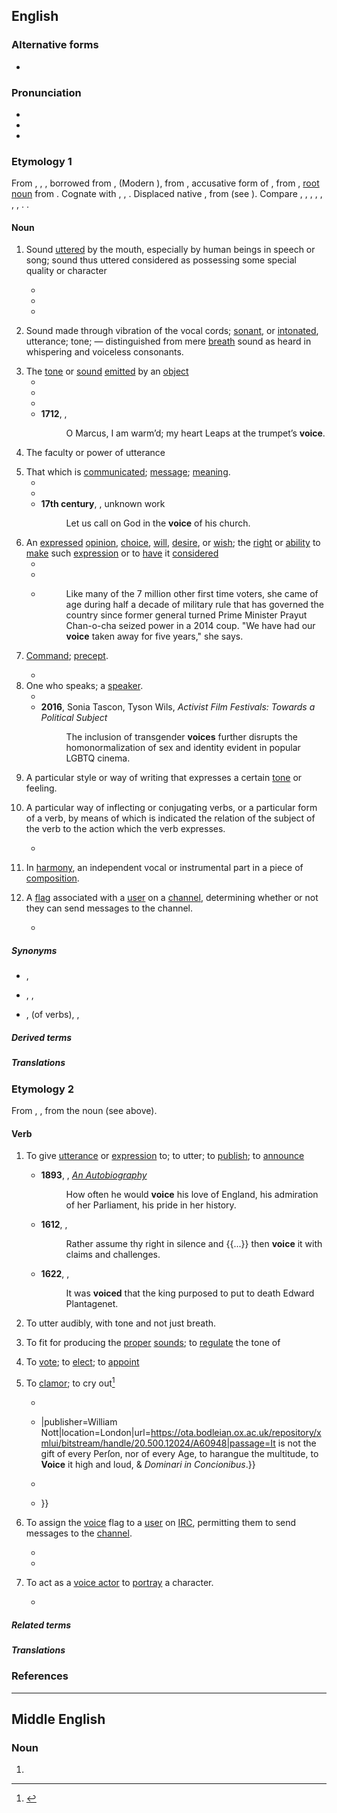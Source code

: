 ==English==
{{wikipedia}}

===Alternative forms===
* {{alter|en|voyce||obsolete}}

===Pronunciation===
* {{IPA|en|/vɔɪs/}}
* {{audio|en|en-us-voice.ogg|Audio (US)}}
* {{rhymes|en|ɔɪs|s=1}}

===Etymology 1===
{{root|en|ine-pro|*wekʷ-}}
From {{inh|en|enm|voice}}, {{m|enm|voys}}, {{m|enm|vois}}, borrowed from {{der|en|xno|[[voiz]], [[voys]], [[voice]]}}, {{der|en|fro|[[vois]], [[voiz]]}} (Modern {{cog|fr|voix}}), from {{der|en|la|vōcem}}, accusative form of {{m|la|vōx|t=voice}}, from {{der|en|ine-pro|*wṓkʷs}}, [[root noun]] from {{m|ine-pro|*wekʷ-|t=to utter, speak}}. Cognate with {{cog|sa|वाच्}}, {{cog|grc|ὄψ}}, {{cog|fa|آواز|tr=âvâz}}. Displaced native {{cog|enm|steven|t=voice}}, from {{cog|ang|stefn}} (see {{l|en|steven}}). Compare {{m|en|advocate}}, {{m|en|advowson}}, {{m|en|avouch}}, {{m|en|convoke}}, {{m|en|epic}}, {{m|en|vocal}}, {{m|en|vouch}}, {{m|en|vowel}}. {{doublet|en|vox}}.

====Noun====
{{en-noun}}

# Sound [[utter]]ed by the mouth, especially by human beings in speech or song; sound thus uttered considered as possessing some special quality or character
#: {{ux|en|The human '''voice''' is the oldest musical instrument in history.}}
#: {{ux|en|She has a pleasant '''voice'''.}}
#: {{ux|en|His low '''voice''' allowed him to become a bass in the choir.}}
#* {{RQ:Shakespeare King Lear|V|iii|309|1|Her '''voice''' was euer ſoft,<br>Gentle, and low, an excellent thing in woman.}}
#* {{RQ:Milton Poems|poem=Nativity|page=2|passage=And joyn thy '''voice''' unto the Angel Quire,}}
#* {{quote-journal|en|date=April 10, 2011|author=Alistair Magowan| title=Aston Villa 1 - 0 Newcastle| work=BBC Sport| url=http://news.bbc.co.uk/sport2/hi/football/eng_prem/9446263.stm| passage=Villa chief executive Paul Faulkner had backed manager Houllier during the week and asked for the fans to get behind their team as they looked to steer themselves away from the relegation zone. <br>To that end, the home supporters were in good '''voice''' to begin with, but it was Newcastle who started the game in the ascendancy, with Barton putting a diving header over the top from Jose Enrique's cross.}}
# {{lb|en|phonetics}} Sound made through vibration of the vocal cords; [[sonant]], or [[intonated]], utterance; tone; — distinguished from mere [[breath]] sound as heard in whispering and voiceless consonants.
# The [[tone]] or [[sound]] [[emitted]] by an [[object]]
#* {{RQ:King James Version|1 Kings|19|12|text= And after the earthquake, a fire, but the Lord was not in the fire: and after the fire, a still small '''voice'''.}}
#* {{RQ:King James Version|Job|40|9|text=Canst thou thunder with a '''voice''' like him?}}
#* {{RQ:King James Version|Psalms|93|3|text=The floods have lifted up their '''voice'''.}}
#* '''1712''', {{w|Joseph Addison}}, ''{{w|Cato, a Tragedy}}''
#*: O Marcus, I am warm’d; my heart Leaps at the trumpet’s '''voice'''.
# The faculty or power of utterance
#: {{ux|en|to cultivate the '''voice'''}}
# That which is [[communicated]]; [[message]]; [[meaning]].
#* {{RQ:King James Version|Galatians|4|20|text=I desire to bee present with you now, and to change my '''voyce''', for I stand in doubt of you.}}
#* {{RQ:Shakespeare Macbeth|V|vii|passage=My '''voice''' is in my sword.}}
#* '''17th century''', {{w|John Fell (bishop)|John Fell}}, unknown work
#*: Let us call on God in the '''voice''' of his church.
# An [[express]]ed [[opinion]], [[choice]], [[will]], [[desire]], or [[wish]]; the [[right]] or [[ability]] to [[make]] such [[expression]] or to [[have]] it [[consider]]ed
#* {{RQ:Shakespeare Coriolanus|II|iii|passage=''Sicinius''. How now, my masters! have you chose this man? / ''1st Citizen''. He has our '''voices''', sir.}}
#* {{RQ:Dryden Aeneis|passage=Some laws ordain, and some attend the choice / Of holy senates, and elect by '''voice'''.}}
#* {{quote-journal|en|url=https://edition.cnn.com/2019/03/22/asia/thai-election-young-voters-intl/index.html| author=Regan, Helen; Olarn, Kocha| date=2019-03-24| accessdate=2019-03-24| work=CNN| title=Thailand's youth demand change ahead of elections}}
#*: Like many of the 7 million other first time voters, she came of age during half a decade of military rule that has governed the country since former general turned Prime Minister Prayut Chan-o-cha seized power in a 2014 coup. "We have had our '''voice''' taken away for five years," she says.
# {{lb|en|archaic}} [[command|Command]]; [[precept]].
#* {{RQ:King James Version|Deuteronomy|8|20|text=As the nations which the Lord destroyeth before your face, so shall yee perish; because ye would not be obedient vnto the '''voice''' of the Lord your God.}}
# One who speaks; a [[speak]]er.
#* {{RQ:Tennyson In Memoriam|passage=a potent '''voice''' of Parliament.}}
#* '''2016''', Sonia Tascon, ‎Tyson Wils, ''Activist Film Festivals: Towards a Political Subject''
#*: The inclusion of transgender '''voices''' further disrupts the homonormalization of sex and identity evident in popular LGBTQ cinema.
# {{lb|en|literature}} A particular style or way of writing that expresses a certain [[tone]] or feeling.
# {{lb|en|grammar}} A particular way of inflecting or conjugating verbs, or a particular form of a verb, by means of which is indicated the relation of the subject of the verb to the action which the verb expresses.
#: {{ux|en|The verbal system of Latin has two '''voices''', active and passive.}}
#* {{quote-book|en|year=2012|author=Drew Arlen Mannetter|title=I Came, I Saw, I Translated| page=197| passage=There are four tenses of the subjunctive (present, perfect, imperfect, and pluperfect) and three '''voices''' (active, passive, and deponent). [...] See 12.8 for the formation of the deponent '''voice'''.}}
# {{lb|en|music}} In [[harmony]], an independent vocal or instrumental part in a piece of [[composition]].
#: {{ux|en|The theme of this piece constantly migrates between the three '''voice''' parts.}}
# {{lb|en|Internet|[[IRC]]}} A [[flag]] associated with a [[user]] on a [[channel]], determining whether or not they can send messages to the channel.
#* {{quote-newsgroup|en |date=February 20, 1999 |url=https://groups.google.com/d/msg/alt.irc/umWK_tLv3fQ/HuTao6r45RIJ |author=Cory McWilliams |title=IRC oddities |id=7amrhu$17kg@enews2.newsguy.com |newsgroup=alt.irc |text=True, better clients will remember that a person had a '''voice''' before they were opped and will return the + when they are deopped, but that doesn't solve the problem.}}

=====Synonyms=====
* {{sense|sound of human speech}} {{l|en|steven}}, {{l|en|reard}}
* {{sense|opinion}} {{l|en|steven}}, {{l|en|vote}}, {{l|en|say-so}}
* {{sense|voice of verbs}} {{l|en|diathesis}}, {{l|en|gender}} (of verbs), {{l|en|[[grammatical]] voice}}, {{l|en|[[verbal]] voice}}

=====Derived terms=====
{{der4|en|title=Terms derived from ''voice'' (noun)|at the top of one's voice|chest voice|chipmunk voice|creaky voice|Dalek voice|devoice|find one's voice|give voice|good voice to beg bacon|head voice|in voice|indoor voice|inner voice|library voice|like the sound of one's own voice|outdoor voice|raise one's voice|singing voice|storm-voice|student voice|the voice of the people, the voice of God|tone of voice|undervoice|voice-activated|voice actor|voice actress|voicebank|voice box|voice changer|voice coil|voice command|voice crack|voiced|voice glide|voice in the wilderness|voiceless|voicelet|voice lift|voice mail|voice message|voice of the toothless one<!--slang for a fart?-->|voice onset time|voice-over|voiceprint|voice quality|voice recognition|voice synthesis|voice synthesizer|voice talent|voice-under|voice verify|voice voting|voice wrap|with one voice<!-- unanimously. All '''with one voice''' . . . cried out, Great is Diana of the Ephesians. ''Acts 19:34'' -->}}
{{der4|en|title=Grammatical terms derived from ''voice'' (noun)|antipassive voice|active voice|middle voice|neuter voice|passive voice}}

=====Translations=====
{{see translation subpage|Noun}}

===Etymology 2===
From {{inh|en|enm|voysen}}, {{m|enm|voicen}}, from the noun (see above).

====Verb====
{{en-verb}}

# {{lb|en|transitive}} To give [[utterance]] or [[expression]] to; to utter; to [[publish]]; to [[announce]]
#: {{ux|en|He '''voiced''' the sentiments of the nation.}}
#* '''1893''', {{w|Annie Wood Besant}}, ''[[s:An Autobiography|An Autobiography]]''
#*: How often he would '''voice''' his love of England, his admiration of her Parliament, his pride in her history.
#* '''1612''', {{w|Francis Bacon}}, ''{{w|Of Great Place}}''
#*: Rather assume thy right in silence and {{...}} then '''voice''' it with claims and challenges.
#* '''1622''', {{w|Francis Bacon}}, ''{{w|History of the Reign of King Henry VII}}''
#*: It was '''voiced''' that the king purposed to put to death Edward Plantagenet.
# {{lb|en|transitive|phonology}} To utter audibly, with tone and not just breath.
# {{lb|en|transitive}} To fit for producing the [[proper]] [[sound]]s; to [[regulate]] the tone of
#: {{ux|en|'''voice''' the pipes of an organ}}
# {{lb|en|transitive|obsolete}} To [[vote]]; to [[elect]]; to [[appoint]]
# {{lb|en|intransitive|obsolete}} To [[clamor]]; to cry out<ref>{{R:Oxford English Dictionary|Voice|part of speech=v|X|283|3|part=2}}</ref>
#* {{quote-book|en|year=1638|author=Francis Quarles|title=Divine Fancies: Digeſted Into Epigrammes, Meditations, and Obſervations|publisher=Iohn Marriot|location=London|url=https://books.google.com/books?id=eYFmAAAAcAAJ|page=67|passage=If thou wilt give me ''Davids'' heart; Ile '''voyce''', / Great God, with ''David''; and make ''Davids'' choyce.}}
#* {{quote-book|en|year=1666|author=Robert South|title=A ſermon preached at Lambeth-Chappel on the 25th of November{{...}}|publisher=William Nott|location=London|url=https://ota.bodleian.ox.ac.uk/repository/xmlui/bitstream/handle/20.500.12024/A60948|passage=It is not the gift of every Perſon, nor of every Age, to harangue the multitude, to '''Voice''' it high and loud, & ''Dominari in Concionibus''.}}
#* {{quote-book|en|year=1682|author=[[w:Thomas Southerne|Thomas Southern]]|title=The Loyal Brother, Or The Perſian Prince|publisher=William Cademan|location=London|url=https://books.google.com/books?id=Z-FiAAAAcAAJ|page=29|passage=How wou'd they '''voice''' it o're and o're for ''Tachmas'' / To come, and blunt the edge of War agen!}}
#* {{RQ:Tennyson Holy Grail|poem=Lucretius|page=211|passage=[L]ambs are glad / Nosing the mother's udder, and the bird / Makes his heart '''voice''' among the blaze of flowers: {{...}}}}
# {{lb|en|transitive|Internet|IRC}} To assign the [[voice]] flag to a [[user]] on [[IRC]], permitting them to send messages to the [[channel]].
#* {{quote-newsgroup|en|url=https://groups.google.com/d/msg/alt.irc/ZLvEPwqNw_g/O_igEDaLjwQJ|author=Thom Peppard|date=November 22, 2001|title=assistance please|newsgroup=alt.irc|id=B8225C66.240B%thompeppard@tru.eastlink.ca|text=I would like this script to allow me to notice not only the ops in a channel, but also those that have been '''voiced''' by the ops, at the same time.}}
#* {{quote-newsgroup|en|url=https://groups.google.com/d/msg/alt.irc/kwgrGbvJY6I/U8IJ6PJCZqgJ|date=August 1, 2004|author=Remco Rijnders|title=moderating an IRC session|newsgroup=alt.irc|id=opsb1625xn32ljov@news.xs4all.nl|text=If you then want others to be able to talk, you can '''voice''' them (+v) or if you want everyone able to talk, you can remove the moderation flag on the channel (-m).}}
# {{lb|en|television|film}} To act as a [[voice actor]] to [[portray]] a character.
#* {{quote-journal|en|date=April 26, 2012| author=Tasha Robinson| title=Film: Reviews: The Pirates! Band Of Misfits :| work=The Onion AV Club| url=http://www.avclub.com/articles/the-pirates-band-of-misfits,73064/| passage=The openly ridiculous plot has The Pirate Captain (Hugh Grant) scheming to win the Pirate Of The Year competition, even though he’s a terrible pirate, far outclassed by rivals '''voiced''' by Jeremy Piven and Salma Hayek.}}

=====Related terms=====
{{col3|en
|vocable
|vocabulary
|vocal
|vocalization
|vocalize
|vocation
}}

=====Translations=====
{{see translation subpage|Verb}}

===References===
<references/>

{{C|en|Communication|Sound}}

----

==Middle English==

===Noun===
{{head|enm|noun}}

# {{alt form|enm|voys}}